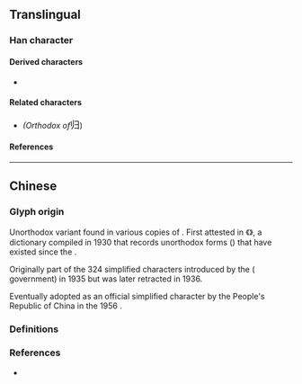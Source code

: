 {{also|歸|帰}}
{{character info}}
==Translingual==
{{Han simplified forms|歸|帰|归}}

===Han character===
{{Han char|rn=58|rad=彐|as=02|sn=5|four=27070|canj=LLSM|ids=⿰刂彐(G),⿲丶丿彐(T)}}

====Derived characters====
* {{l|mul|[[𫢔]], [[岿]]}}

====Related characters====
* {{l|mul|[[歸]]}} ''(Orthodox {{w|Traditional Chinese|traditional form}} of ''<big>归</big>)

====References====
{{Han ref|kx=0362.051|dkj=09909|dj=0680.140|hdz=20960.110|uh=5F52}}

----

==Chinese==

===Glyph origin===
Unorthodox variant {{Han simp|歸|nocap=y}} found in various {{w|Movable type#Metal movable type in China|moveable type}} copies of {{w|Classic Chinese Novels|classical novels}}. First attested in 《{{w2|zh|宋元以來俗字譜}}》, a {{w|Variant Chinese character|variant forms}} dictionary compiled in 1930 that records unorthodox forms ({{l|zh|俗字}}) that have existed since the {{w|Song dynasty}}. <!-- Refer http://dict.variants.moe.edu.tw/variants/rbt/word_attribute.rbt?educode=A02075-009#33 -->

Originally part of the 324 simplified characters introduced by the {{w|Republic of China}} ({{w|Kuomintang}} government) in 1935 but was later retracted in 1936. <!-- Refer https://commons.wikimedia.org/wiki/File:ROC24_SC2.jpg -->

Eventually adopted as an official simplified character by the People's Republic of China in the 1956 {{w|Chinese Character Simplification Scheme}}. <!-- Refer https://zh.wikisource.org/wiki/漢字簡化方案 -->

===Definitions===
{{zh-see|歸|sv}}

===References===
* {{R:twedu|A02075-009#33}}